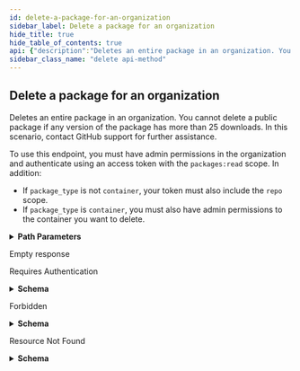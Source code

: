 ```yaml
---
id: delete-a-package-for-an-organization
sidebar_label: Delete a package for an organization
hide_title: true
hide_table_of_contents: true
api: {"description":"Deletes an entire package in an organization. You cannot delete a public package if any version of the package has more than 25 downloads. In this scenario, contact GitHub support for further assistance.\n\nTo use this endpoint, you must have admin permissions in the organization and authenticate using an access token with the `packages:read` scope. In addition:\n- If `package_type` is not `container`, your token must also include the `repo` scope.\n- If `package_type` is `container`, you must also have admin permissions to the container you want to delete.","externalDocs":{"description":"API method documentation","url":"https://docs.github.com/rest/reference/packages#delete-a-package-for-an-organization"},"operationId":"packages/delete-package-for-org","parameters":[{"description":"The type of supported package. Can be one of `npm`, `maven`, `rubygems`, `nuget`, `docker`, or `container`. For Docker images that use the package namespace `https://ghcr.io/owner/package-name`, use `container`.","in":"path","name":"package_type","required":true,"schema":{"enum":["npm","maven","rubygems","docker","nuget","container"],"type":"string"}},{"description":"The name of the package.","in":"path","name":"package_name","required":true,"schema":{"type":"string"}},{"in":"path","name":"org","required":true,"schema":{"type":"string"}}],"responses":{"204":{"description":"Empty response"},"401":{"content":{"application/json":{"schema":{"description":"Basic Error","properties":{"documentation_url":{"type":"string"},"message":{"type":"string"}},"title":"Basic Error","type":"object"}}},"description":"Requires Authentication"},"403":{"content":{"application/json":{"schema":{"description":"Basic Error","properties":{"documentation_url":{"type":"string"},"message":{"type":"string"}},"title":"Basic Error","type":"object"}}},"description":"Forbidden"},"404":{"content":{"application/json":{"schema":{"description":"Basic Error","properties":{"documentation_url":{"type":"string"},"message":{"type":"string"}},"title":"Basic Error","type":"object"}}},"description":"Resource Not Found"}},"tags":["packages"],"x-github":{"category":"packages","enabledForGitHubApps":false,"githubCloudOnly":false,"previews":[],"subcategory":null},"method":"delete","path":"/orgs/{org}/packages/{package_type}/{package_name}","servers":[{"url":"https://api.github.com"}],"info":{"contact":{"name":"Support","url":"https://support.github.com/contact"},"description":"GitHub's v3 REST API.","license":{"name":"MIT","url":"https://spdx.org/licenses/MIT"},"termsOfService":"https://docs.github.com/articles/github-terms-of-service","title":"GitHub v3 REST API","version":"1.1.4","x-apisguru-categories":["collaboration","developer_tools"],"x-logo":{"url":"https://twitter.com/github/profile_image?size=original"},"x-origin":[{"format":"openapi","url":"https://raw.githubusercontent.com/github/rest-api-description/main/descriptions/api.github.com/api.github.com.json","version":"3.0"}],"x-providerName":"github.com"},"postman":{"name":"Delete a package for an organization","description":{"content":"Deletes an entire package in an organization. You cannot delete a public package if any version of the package has more than 25 downloads. In this scenario, contact GitHub support for further assistance.\n\nTo use this endpoint, you must have admin permissions in the organization and authenticate using an access token with the `packages:read` scope. In addition:\n- If `package_type` is not `container`, your token must also include the `repo` scope.\n- If `package_type` is `container`, you must also have admin permissions to the container you want to delete.","type":"text/plain"},"url":{"path":["orgs",":org","packages",":package_type",":package_name"],"host":["{{baseUrl}}"],"query":[],"variable":[{"disabled":false,"description":{"content":"(Required) The type of supported package. Can be one of `npm`, `maven`, `rubygems`, `nuget`, `docker`, or `container`. For Docker images that use the package namespace `https://ghcr.io/owner/package-name`, use `container`.","type":"text/plain"},"type":"any","value":"","key":"package_type"},{"disabled":false,"description":{"content":"(Required) The name of the package.","type":"text/plain"},"type":"any","value":"","key":"package_name"},{"disabled":false,"description":{"content":"(Required) ","type":"text/plain"},"type":"any","value":"","key":"org"}]},"header":[{"key":"Accept","value":"application/json"}],"method":"DELETE"}}
sidebar_class_name: "delete api-method"
---
```



## Delete a package for an organization



Deletes an entire package in an organization. You cannot delete a public package if any version of the package has more than 25 downloads. In this scenario, contact GitHub support for further assistance.

To use this endpoint, you must have admin permissions in the organization and authenticate using an access token with the `packages:read` scope. In addition:
- If `package_type` is not `container`, your token must also include the `repo` scope.
- If `package_type` is `container`, you must also have admin permissions to the container you want to delete.

<details style={{"marginBottom":"1rem"}}><summary style={{}}><strong>Path Parameters</strong></summary><div><ul><ParamsItem className={"paramsItem"} param={{"description":"The type of supported package. Can be one of `npm`, `maven`, `rubygems`, `nuget`, `docker`, or `container`. For Docker images that use the package namespace `https://ghcr.io/owner/package-name`, use `container`.","in":"path","name":"package_type","required":true,"schema":{"enum":["npm","maven","rubygems","docker","nuget","container"],"type":"string"}}}></ParamsItem><ParamsItem className={"paramsItem"} param={{"description":"The name of the package.","in":"path","name":"package_name","required":true,"schema":{"type":"string"}}}></ParamsItem><ParamsItem className={"paramsItem"} param={{"in":"path","name":"org","required":true,"schema":{"type":"string"}}}></ParamsItem></ul></div></details><div><ApiTabs><TabItem label={"204"} value={"204"}><div>

Empty response

</div><div></div></TabItem><TabItem label={"401"} value={"401"}><div>

Requires Authentication

</div><div><details style={{}}><summary style={{"textAlign":"left"}}><strong>Schema</strong></summary><div style={{"textAlign":"left","marginLeft":"1rem"}}></div><ul style={{"marginLeft":"1rem"}}><SchemaItem collapsible={false} name={"documentation_url"} required={false} schemaDescription={undefined} schemaName={"string"} qualifierMessage={undefined}></SchemaItem><SchemaItem collapsible={false} name={"message"} required={false} schemaDescription={undefined} schemaName={"string"} qualifierMessage={undefined}></SchemaItem></ul></details></div></TabItem><TabItem label={"403"} value={"403"}><div>

Forbidden

</div><div><details style={{}}><summary style={{"textAlign":"left"}}><strong>Schema</strong></summary><div style={{"textAlign":"left","marginLeft":"1rem"}}></div><ul style={{"marginLeft":"1rem"}}><SchemaItem collapsible={false} name={"documentation_url"} required={false} schemaDescription={undefined} schemaName={"string"} qualifierMessage={undefined}></SchemaItem><SchemaItem collapsible={false} name={"message"} required={false} schemaDescription={undefined} schemaName={"string"} qualifierMessage={undefined}></SchemaItem></ul></details></div></TabItem><TabItem label={"404"} value={"404"}><div>

Resource Not Found

</div><div><details style={{}}><summary style={{"textAlign":"left"}}><strong>Schema</strong></summary><div style={{"textAlign":"left","marginLeft":"1rem"}}></div><ul style={{"marginLeft":"1rem"}}><SchemaItem collapsible={false} name={"documentation_url"} required={false} schemaDescription={undefined} schemaName={"string"} qualifierMessage={undefined}></SchemaItem><SchemaItem collapsible={false} name={"message"} required={false} schemaDescription={undefined} schemaName={"string"} qualifierMessage={undefined}></SchemaItem></ul></details></div></TabItem></ApiTabs></div>
      